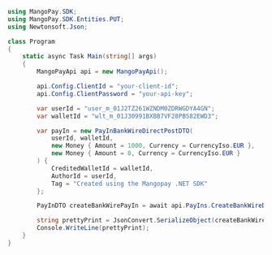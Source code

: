 ```csharp .NET 
using MangoPay.SDK;
using MangoPay.SDK.Entities.PUT;
using Newtonsoft.Json;

class Program
{
    static async Task Main(string[] args)
    {
        MangoPayApi api = new MangoPayApi();

        api.Config.ClientId = "your-client-id";
        api.Config.ClientPassword = "your-api-key";

        var userId = "user_m_01J2TZ261WZNDM0ZDRWGDYA4GN";
        var walletId = "wlt_m_01J30991BXBB7VF28PBS82EWD3";

        var payIn = new PayInBankWireDirectPostDTO(
            userId, walletId, 
            new Money { Amount = 1000, Currency = CurrencyIso.EUR }, 
            new Money { Amount = 0, Currency = CurrencyIso.EUR }
        ) {
            CreditedWalletId = walletId,
            AuthorId = userId,
            Tag = "Created using the Mangopay .NET SDK"
        };

        PayInDTO createBankWirePayIn = await api.PayIns.CreateBankWireDirectAsync(payIn);

        string prettyPrint = JsonConvert.SerializeObject(createBankWirePayIn, Formatting.Indented);
        Console.WriteLine(prettyPrint);
    }
}
```